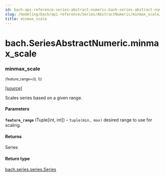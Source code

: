 ```yaml
---
id: bach-api-reference-series-abstract-numeric-bach-series-abstract-numeric-minmax-scale
slug: /modeling/bach/api-reference/Series/AbstractNumeric/minmax_scale/
title: minmax_scale
---
```


# bach.SeriesAbstractNumeric.minmax_scale

<div className="method">

### <span className="name">minmax_scale</span>

<small className="parameter-list">(<span className="parameter" id="feature_range">feature_range=(0, 1)</span>)</small>


&#8203;<span className="view-source">[[source]](https://github.com/objectiv/objectiv-analytics/blob/main/bach/bach/series/series_numeric.py)</span>

<div className="content">

Scales series based on a given range.


#### Parameters

**`feature_range`** (Tuple[int, int]) – `tuple(min, max)` desired range to use for scaling.



#### Returns

Series



#### Return type

[bach.series.series.Series](/modeling/bach/api-reference/Series/bach.Series.mdx)



</div>


</div>
